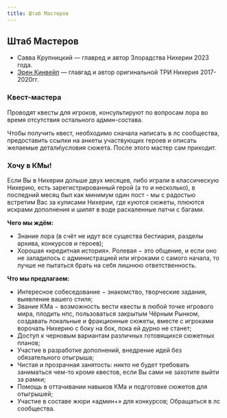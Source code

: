 ```yaml
---
title: Штаб Мастеров
---
```


## Штаб Мастеров
* Савва Крупницкий — главред и автор Злорадства Нихерии 2023 года.
* <a href="https://vk.com/ekinveyl_art">Эрен Кинвейл</a> — главгад и автор оригинальной ТРИ Нихерия 2017-2020гг.

### Квест-мастера
Проводят квесты для игроков, консультируют по вопросам лора во время отсутствия остального админ-состава.

Чтобы получить квест, необходимо сначала написать в лс сообщества, предоставить ссылки на анкеты участвующих героев и описать желаемые детали\условия сюжета. После этого мастер сам приходит.

### Хочу в КМы!
Если Вы в Нихерии дольше двух месяцев, либо играли в классическую Нихерию, есть зарегистрированный герой (а то и несколько), в последний месяц был как минимум один пост - мы с радостью встретим Вас за кулисами Нихерии, где куются сюжеты, плюются искрами дополнения и шипят в воде раскаленные патчи с багами.

**Чего мы ждём:**
* Знание лора (в счёт не идут все существа бестиария, разделы архива, конкурсов и героев);
* Хорошая «кредитная история». Ролевая − это общение, и если оно не заладилось с администрацией или игроками с самого начала, то лучше не пытаться брать на себя лишнюю ответственность.

**Что мы предлагаем:**
* Интересное собеседование − знакомство, творческие задания, выявление вашего стиля;
* Звание КМа − возможность вести квесты в любой точке игрового мира, плодить нпс, пользоваться закрытым Чёрным Рынком, создавать локальные и фракционные сюжеты, вместе с игроками ворочать Нихерию с боку на бок, пока ей дурно не станет;
* Доступ к черновым вариантам различных готовящихся сюжетных планов;
* Участие в разработке дополнений, внедрение идей без обязательного отыгрыша;
* Чистая и прозрачная занятость: никто не будет требовать заниматься чем-то кроме квестов, если Вы сами не захотите выйти за рамки;
* Помощь в оттачивании навыков КМа и подготовке сюжетов для отыгрышей;
* Участие в составе жюри «админ+» для конкурсов; Обращаться в лс сообщества.